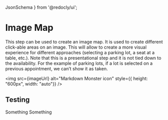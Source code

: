   JsonSchema
} from '@redocly/ui';

# Image Map

This step can be used to create an image map. It is used to create different click-able areas on an image. This will allow to create a more visual experience for different approaches (selecting a parking lot, a seat at a table, etc.). Note that this is a presentational step and it is not tied down to the availability. For the example of parking lots, if a lot is selected on a previous appointment, we can’t show it as taken.

<JsonSchema definitionId="setster" pointer="#/components/schemas/ImageMap" />

<img src={imageUrl}
    alt="Markdown Monster icon"
    style={{ height: "600px", width: "auto"}} />
    
## Testing

Something Something